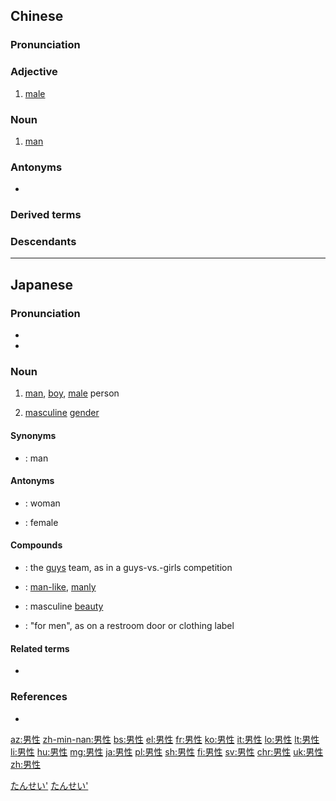 ==Chinese==
{{zh-forms}}

===Pronunciation===
{{zh-pron
|m=nánxìng
|c=naam4 sing3
|h=pfs=nàm-sin
|mn=lâm-sèng
|w=3noe xin
|cat=a,n
}}

===Adjective===
{{zh-adj}}

# {{lb|zh|attributive}} [[male]]

===Noun===
{{zh-noun}}

# [[man]]

===Antonyms===
* {{zh-l|女性}}

===Derived terms===
{{zh-der|男性病}}

===Descendants===
{{CJKV|男性|だんせい|남성|nam tính}}

{{zh-cat|Advanced}}

----

==Japanese==
{{ja-kanjitab|だん|せい|yomi=on}}

===Pronunciation===
* {{ja-pron|だんせい|y=o|acc=0|acc_ref=NHK}}
* {{homophones|lang=ja|男声|弾性}}

===Noun===
{{ja-noun|だんせい}}

# [[man]], [[boy]], [[male]] person
# {{lb|ja|grammar}} [[masculine]] [[gender]]

====Synonyms====
* {{ja-r|男の人|おとこ の ひと}}: man

====Antonyms====
* {{ja-r|女の人|おんな の ひと}}: woman
* {{ja-r|女性|じょせい}}: female

====Compounds====
{{der-top|Compounds}}
* {{ja-r|男性軍|だんせいぐん}}: the [[guys]] team, as in a guys-vs.-girls competition
* {{ja-r|男性的|だんせいてき}}: [[man-like]], [[manly]]
{{der-mid}}
* {{ja-r|男性美|だんせいび}}: masculine [[beauty]]
* {{ja-r|男性用|だんせいよう}}: "for men", as on a restroom door or clothing label
{{der-bottom}}

====Related terms====
* {{ja-r|男子|だんし}}

===References===
* {{R:Shogakukan}}
<references/>

[[Category:ja:Grammar|たんせい']]
[[Category:ja:Human|たんせい']]

[[az:男性]]
[[zh-min-nan:男性]]
[[bs:男性]]
[[el:男性]]
[[fr:男性]]
[[ko:男性]]
[[it:男性]]
[[lo:男性]]
[[lt:男性]]
[[li:男性]]
[[hu:男性]]
[[mg:男性]]
[[ja:男性]]
[[pl:男性]]
[[sh:男性]]
[[fi:男性]]
[[sv:男性]]
[[chr:男性]]
[[uk:男性]]
[[zh:男性]]